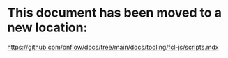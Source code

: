 # This document has been moved to a new location:

https://github.com/onflow/docs/tree/main/docs/tooling/fcl-js/scripts.mdx
